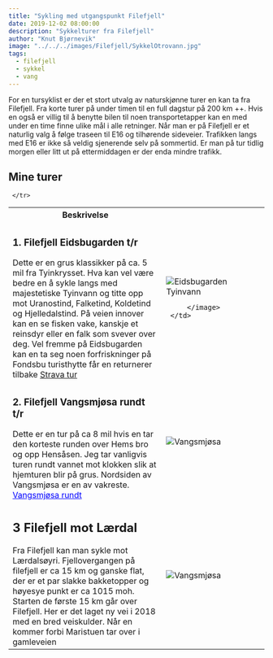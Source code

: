 ```yaml
---
title: "Sykling med utgangspunkt Filefjell"
date: 2019-12-02 08:00:00
description: "Sykkelturer fra Filefjell"
author: "Knut Bjørnevik"
image: "../../../images/Filefjell/SykkelOtrovann.jpg"
tags:
  - filefjell
  - sykkel
  - vang
---
```



For en tursyklist er der et stort utvalg av naturskjønne turer en kan ta fra Filefjell. Fra korte turer på under timen til en full dagstur på 200 km ++. 
Hvis en også er villig til å benytte bilen til noen transportetapper kan en med under en time finne ulike mål i alle retninger.
Når man er på Filefjell er et naturlig valg å følge traseen til E16 og tilhørende sideveier.  Trafikken langs med E16 er ikke så veldig sjenerende selv på sommertid. Er man på tur tidlig morgen eller litt ut på ettermiddagen er der enda mindre trafikk.

<h2>Mine turer </h2>

<table style="width:100%">
  <tr>
    <th style="width: 60%">Beskrivelse</th>
    <th style="width: 40%"></th>
  </tr>
  <tr>
      <td><h3>1. Filefjell Eidsbugarden t/r </h3> 
     Dette er en grus klassikker på ca. 5 mil fra Tyinkrysset. Hva kan vel være bedre en å sykle langs med majestetiske Tyinvann og titte opp mot Uranostind, Falketind, Koldetind og Hjelledalstind.  På veien innover kan en se fisken vake, kanskje et reinsdyr eller en falk som svever over deg. Vel fremme på Eidsbugarden kan en ta seg noen forfriskninger på Fondsbu turisthytte får en returnerer tilbake 
     <a target="_blank" rel="noopener noreferrer"  href="https://www.strava.com/activities/3771814330" > Strava tur </a> 
     </td>
     <td>
         <image src="../../../images/Filefjell/tordvedtyinvann.jpg" alt="Eidsbugarden Tyinvann" style={{maxWidth:"200px"}} > 
                        
         </image> 
     </td>
  </tr>
  <tr>
       <td><h3>2. Filefjell Vangsmjøsa rundt t/r </h3> 
       Dette er en tur på ca 8 mil hvis en tar den korteste runden over Hems bro og opp Hensåsen. Jeg tar vanligvis turen rundt vannet mot klokken slik at hjemturen blir på grus. Nordsiden av Vangsmjøsa er en av vakreste.
       <a href="/blog/vangsmjsa-rundt" style="color: blue">Vangsmjøsa rundt</a>   
      </td>
      <td style="width: 40%">  
           <image src="../../../images/Filefjell/Vangsmjosa.jpg" alt="Vangsmjøsa" style={{maxWidth:"200px"}}> </image>
       </td>
       
     </tr>
   <tr>
     <td><h2>3 Filefjell mot Lærdal</h2>
      Fra Filefjell kan man sykle mot Lærdalsøyri. Fjellovergangen på filefjell er ca 15 km og ganske flat, der er et par slakke bakketopper og høyesye punkt er ca 1015 moh. Starten de første 15 km går over Filefjell. Her er det laget ny vei i 2018 med en bred veiskulder. Når en kommer forbi Maristuen tar over i gamleveien </td>
    <td><image src="../../../images/Filefjell/Sykkelfilefjell.jpg" alt="Vangsmjøsa" style={{maxWidth:"200px"}}> </image></td>
  </tr>
</table>





